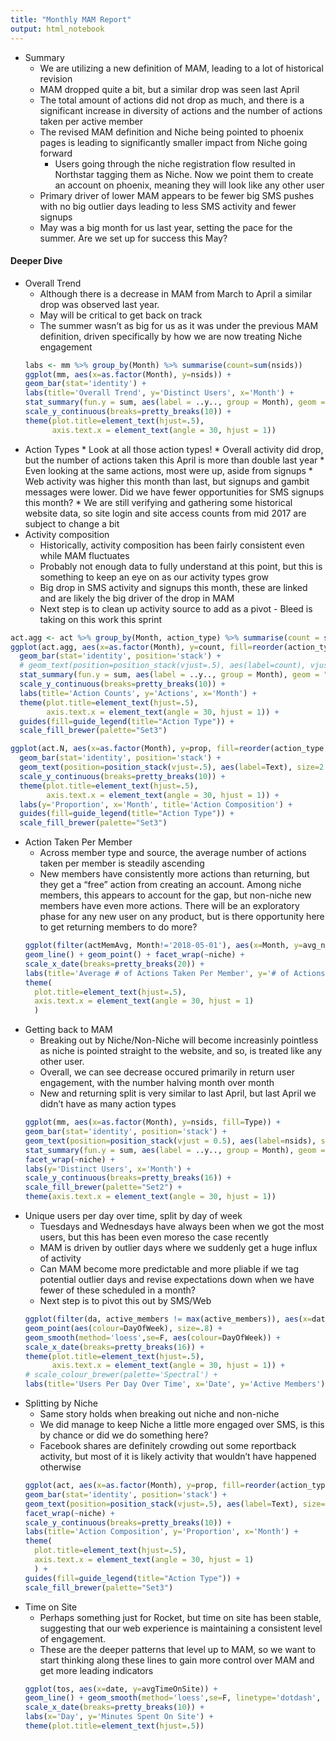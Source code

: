 ```yaml
---
title: "Monthly MAM Report"
output: html_notebook
---
```


* Summary
    * We are utilizing a new definition of MAM, leading to a lot of historical revision
    * MAM dropped quite a bit, but a similar drop was seen last April
    * The total amount of actions did not drop as much, and there is a significant increase in diversity of actions and the number of actions taken per active member
    * The revised MAM definition and Niche being pointed to phoenix pages is leading to significantly smaller impact from Niche going forward
        * Users going through the niche registration flow resulted in Northstar tagging them as Niche. Now we point them to create an account on phoenix, meaning they will look like any other user
    * Primary driver of lower MAM appears to be fewer big SMS pushes with no big outlier days leading to less SMS activity and fewer signups
    * May was a big month for us last year, setting the pace for the summer. Are we set up for success this May?

#### Deeper Dive
* Overall Trend
    * Although there is a decrease in MAM from March to April a similar drop was observed last year.
    * May will be critical to get back on track
    * The summer wasn't as big for us as it was under the previous MAM definition, driven specifically by how we are now treating Niche engagement
```r
labs <- mm %>% group_by(Month) %>% summarise(count=sum(nsids))
ggplot(mm, aes(x=as.factor(Month), y=nsids)) + 
  geom_bar(stat='identity') + 
  labs(title='Overall Trend', y='Distinct Users', x='Month') + 
  stat_summary(fun.y = sum, aes(label = ..y.., group = Month), geom = "text", vjust=-.2) +
  scale_y_continuous(breaks=pretty_breaks(10)) + 
  theme(plot.title=element_text(hjust=.5),
        axis.text.x = element_text(angle = 30, hjust = 1)) 
```

* Action Types
	  * Look at all those action types!
	  * Overall activity did drop, but the number of actions taken this April is more than double last year
	  * Even looking at the same actions, most were up, aside from signups
	  * Web activity was higher this month than last, but signups and gambit messages were lower. Did we have fewer opportunities for SMS signups this month?
	  * We are still verifying and gathering some historical website data, so site login and site access counts from mid 2017 are subject to change a bit
* Activity composition 
    * Historically, activity composition has been fairly consistent even while MAM fluctuates
    * Probably not enough data to fully understand at this point, but this is something to keep an eye on as our activity types grow
    * Big drop in SMS activity and signups this month, these are linked and are likely the big driver of the drop in MAM
    * Next step is to clean up activity source to add as a pivot - Bleed is taking on this work this sprint
	
```r
act.agg <- act %>% group_by(Month, action_type) %>% summarise(count = sum(actions))
ggplot(act.agg, aes(x=as.factor(Month), y=count, fill=reorder(action_type, count))) + 
  geom_bar(stat='identity', position='stack') + 
  # geom_text(position=position_stack(vjust=.5), aes(label=count), vjust=0, size=2.5) +
  stat_summary(fun.y = sum, aes(label = ..y.., group = Month), geom = "text", vjust=-.2) +
  scale_y_continuous(breaks=pretty_breaks(10)) + 
  labs(title='Action Counts', y='Actions', x='Month') + 
  theme(plot.title=element_text(hjust=.5),
        axis.text.x = element_text(angle = 30, hjust = 1)) + 
  guides(fill=guide_legend(title="Action Type")) +
  scale_fill_brewer(palette="Set3")

ggplot(act.N, aes(x=as.factor(Month), y=prop, fill=reorder(action_type, prop))) + 
  geom_bar(stat='identity', position='stack') + 
  geom_text(position=position_stack(vjust=.5), aes(label=Text), size=2.5) +
  scale_y_continuous(breaks=pretty_breaks(10)) + 
  theme(plot.title=element_text(hjust=.5),
        axis.text.x = element_text(angle = 30, hjust = 1)) + 
  labs(y='Proportion', x='Month', title='Action Composition') +
  guides(fill=guide_legend(title="Action Type")) +
  scale_fill_brewer(palette="Set3")
```

* Action Taken Per Member
    * Across member type and source, the average number of actions taken per member is steadily ascending
    * New members have consistently more actions than returning, but they get a "free" action from creating an account. Among niche members, this appears to account for the gap, but non-niche new members have even more actions. There will be an exploratory phase for any new user on any product, but is there opportunity here to get returning members to do more?
```r
ggplot(filter(actMemAvg, Month!='2018-05-01'), aes(x=Month, y=avg_n_actions, color=Type)) +
  geom_line() + geom_point() + facet_wrap(~niche) +
  scale_x_date(breaks=pretty_breaks(20)) + 
  labs(title='Average # of Actions Taken Per Member', y='# of Actions', x='Month') + 
  theme(
    plot.title=element_text(hjust=.5),
    axis.text.x = element_text(angle = 30, hjust = 1)
    )
```
* Getting back to MAM
    * Breaking out by Niche/Non-Niche will become increasinly pointless as niche is pointed straight to the website, and so, is treated like any other user. 
    * Overall, we can see decrease occured primarily in return user engagement, with the number halving month over month
    * New and returning split is very similar to last April, but last April we didn't have as many action types
```r
ggplot(mm, aes(x=as.factor(Month), y=nsids, fill=Type)) + 
  geom_bar(stat='identity', position='stack') + 
  geom_text(position=position_stack(vjust = 0.5), aes(label=nsids), size=2.5) +
  stat_summary(fun.y = sum, aes(label = ..y.., group = Month), geom = "text", vjust=-.4, size=3) +
  facet_wrap(~niche) + 
  labs(y='Distinct Users', x='Month') + 
  scale_y_continuous(breaks=pretty_breaks(16)) +
  scale_fill_brewer(palette="Set2") + 
  theme(axis.text.x = element_text(angle = 30, hjust = 1))
```

* Unique users per day over time, split by day of week
    * Tuesdays and Wednesdays have always been when we got the most users, but this has been even moreso the case recently
    * MAM is driven by outlier days where we suddenly get a huge influx of activity
    * Can MAM become more predictable and more pliable if we tag potential outlier days and revise expectations down when we have fewer of these scheduled in a month?
    * Next step is to pivot this out by SMS/Web
```r
ggplot(filter(da, active_members != max(active_members)), aes(x=date, y=active_members)) +
  geom_point(aes(colour=DayOfWeek), size=.8) +
  geom_smooth(method='loess',se=F, aes(colour=DayOfWeek)) +
  scale_x_date(breaks=pretty_breaks(16)) +
  theme(plot.title=element_text(hjust=.5),
        axis.text.x = element_text(angle = 30, hjust = 1)) +
  # scale_colour_brewer(palette='Spectral') +
  labs(title='Users Per Day Over Time', x='Date', y='Active Members')
```

* Splitting by Niche
    * Same story holds when breaking out niche and non-niche
    * We did manage to keep Niche a little more engaged over SMS, is this by chance or did we do something here?
    * Facebook shares are definitely crowding out some reportback activity, but most of it is likely activity that wouldn't have happened otherwise
```r
ggplot(act, aes(x=as.factor(Month), y=prop, fill=reorder(action_type, prop))) + 
  geom_bar(stat='identity', position='stack') + 
  geom_text(position=position_stack(vjust=.5), aes(label=Text), size=3) +
  facet_wrap(~niche) + 
  scale_y_continuous(breaks=pretty_breaks(10)) + 
  labs(title='Action Composition', y='Proportion', x='Month') + 
  theme(
    plot.title=element_text(hjust=.5),
    axis.text.x = element_text(angle = 30, hjust = 1)
    ) +
  guides(fill=guide_legend(title="Action Type")) +
  scale_fill_brewer(palette="Set3")
```

* Time on Site
    * Perhaps something just for Rocket, but time on site has been stable, suggesting that our web experience is maintaining a consistent level of engagement.
    * These are the deeper patterns that level up to MAM, so we want to start thinking along these lines to gain more control over MAM and get more leading indicators
```r
ggplot(tos, aes(x=date, y=avgTimeOnSite)) + 
  geom_line() + geom_smooth(method='loess',se=F, linetype='dotdash', color='blue') + 
  scale_x_date(breaks=pretty_breaks(10)) +
  labs(x='Day', y='Minutes Spent On Site') + 
  theme(plot.title=element_text(hjust=.5))
```